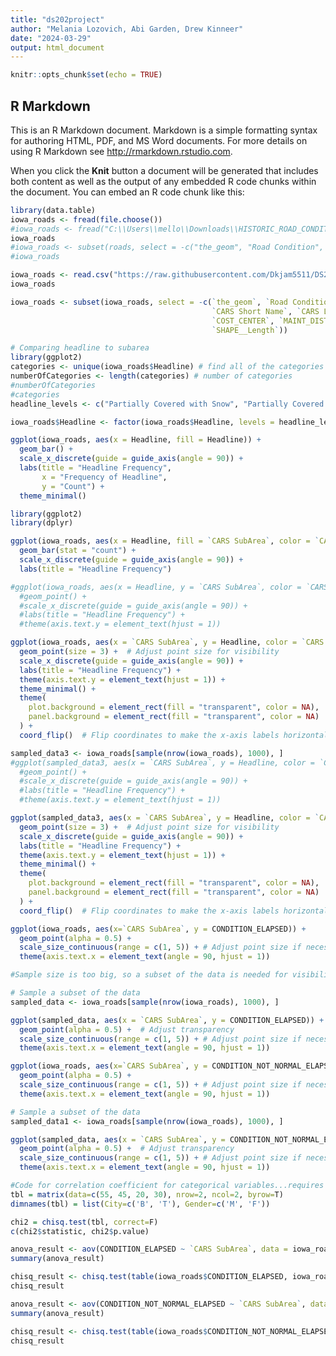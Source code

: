 ---
title: "ds202project"
author: "Melania Lozovich, Abi Garden, Drew Kinneer"
date: "2024-03-29"
output: html_document
---

```{r setup, include=FALSE}
knitr::opts_chunk$set(echo = TRUE)
```

## R Markdown

This is an R Markdown document. Markdown is a simple formatting syntax for authoring HTML, PDF, and MS Word documents. For more details on using R Markdown see <http://rmarkdown.rstudio.com>.

When you click the **Knit** button a document will be generated that includes both content as well as the output of any embedded R code chunks within the document. You can embed an R code chunk like this:
```{r}
library(data.table)
iowa_roads <- fread(file.choose())
#iowa_roads <- fread("C:\\Users\\mello\\Downloads\\HISTORIC_ROAD_CONDITIONS_data (1).csv")
iowa_roads
#iowa_roads <- subset(roads, select = -c("the_geom", "Road Condition", "Phrase", "CARS Segment ID", "CARS Short Name", "CARS Long Name", "CARS District", "COST_CENTER", "MAINT DISTRICT", "SHAPE__Length_2", "SHAPE__Length"))
#iowa_roads
```

```{r}
iowa_roads <- read.csv("https://raw.githubusercontent.com/Dkjam5511/DS202FinalProjectDataset/master/HISTORIC_ROAD_CONDITIONS_data.csv")
iowa_roads
```

```{r}
iowa_roads <- subset(iowa_roads, select = -c(`the_geom`, `Road Condition`, `Phrase`, `CARS Segment ID`, 
                                             `CARS Short Name`, `CARS Long Name`, `CARS District`, 
                                             `COST_CENTER`, `MAINT_DISTRICT`, `SHAPE__Length_2`, 
                                             `SHAPE__Length`))
```

```{r}
# Comparing headline to subarea
library(ggplot2)
categories <- unique(iowa_roads$Headline) # find all of the categories
numberOfCategories <- length(categories) # number of categories
#numberOfCategories
#categories
headline_levels <- c("Partially Covered with Snow", "Partially Covered with Frost", "seasonal roadway conditions", "partially covered with snow", "travel not advised", "Partially Covered with Ice", "partially covered with slush", "completely covered with snow", "partially covered with mixed snow ice or slush", "Seasonal", "Completely Covered with Snow", "Partially Covered with Mixed", "partially covered with ice", "Completely Covered with Ice", "partially covered with frost", "Travel Not Advised", "completely covered with ice", "Completely Covered with Mixed", "Partially Covered with Slush", "", "completely covered with mixed snow ice or slush", "completely covered with frost", "completely covered with slush", "Completely Covered with Slush", " -95.824227360233 41.213367969968", "Completely Covered with Frost", "Impassable")

iowa_roads$Headline <- factor(iowa_roads$Headline, levels = headline_levels)

ggplot(iowa_roads, aes(x = Headline, fill = Headline)) +
  geom_bar() +
  scale_x_discrete(guide = guide_axis(angle = 90)) +
  labs(title = "Headline Frequency",
       x = "Frequency of Headline",
       y = "Count") +
  theme_minimal()
```

```{r}
library(ggplot2)
library(dplyr)

ggplot(iowa_roads, aes(x = Headline, fill = `CARS SubArea`, color = `CARS SubArea`)) + 
  geom_bar(stat = "count") + 
  scale_x_discrete(guide = guide_axis(angle = 90)) +
  labs(title = "Headline Frequency")
```

```{r}
#ggplot(iowa_roads, aes(x = Headline, y = `CARS SubArea`, color = `CARS SubArea`)) + 
  #geom_point() + 
  #scale_x_discrete(guide = guide_axis(angle = 90)) +
  #labs(title = "Headline Frequency") + 
  #theme(axis.text.y = element_text(hjust = 1))

ggplot(iowa_roads, aes(x = `CARS SubArea`, y = Headline, color = `CARS SubArea`)) + 
  geom_point(size = 3) +  # Adjust point size for visibility
  scale_x_discrete(guide = guide_axis(angle = 90)) +
  labs(title = "Headline Frequency") + 
  theme(axis.text.y = element_text(hjust = 1)) +
  theme_minimal() +
  theme(
    plot.background = element_rect(fill = "transparent", color = NA),  # Set plot background color to transparent
    panel.background = element_rect(fill = "transparent", color = NA)  # Set panel background color to transparent
  ) +
  coord_flip()  # Flip coordinates to make the x-axis labels horizontal
```

```{r}
sampled_data3 <- iowa_roads[sample(nrow(iowa_roads), 1000), ]
#ggplot(sampled_data3, aes(x = `CARS SubArea`, y = Headline, color = `CARS SubArea`)) + 
  #geom_point() + 
  #scale_x_discrete(guide = guide_axis(angle = 90)) +
  #labs(title = "Headline Frequency") + 
  #theme(axis.text.y = element_text(hjust = 1))

ggplot(sampled_data3, aes(x = `CARS SubArea`, y = Headline, color = `CARS SubArea`)) + 
  geom_point(size = 3) +  # Adjust point size for visibility
  scale_x_discrete(guide = guide_axis(angle = 90)) +
  labs(title = "Headline Frequency") + 
  theme(axis.text.y = element_text(hjust = 1)) +
  theme_minimal() +
  theme(
    plot.background = element_rect(fill = "transparent", color = NA),  # Set plot background color to transparent
    panel.background = element_rect(fill = "transparent", color = NA)  # Set panel background color to transparent
  ) +
  coord_flip()  # Flip coordinates to make the x-axis labels horizontal
```

```{r}
ggplot(iowa_roads, aes(x=`CARS SubArea`, y = CONDITION_ELAPSED)) +
  geom_point(alpha = 0.5) +
  scale_size_continuous(range = c(1, 5)) + # Adjust point size if necessary
  theme(axis.text.x = element_text(angle = 90, hjust = 1))

#Sample size is too big, so a subset of the data is needed for visibility
```
```{r}
# Sample a subset of the data
sampled_data <- iowa_roads[sample(nrow(iowa_roads), 1000), ]

ggplot(sampled_data, aes(x = `CARS SubArea`, y = CONDITION_ELAPSED)) +
  geom_point(alpha = 0.5) +  # Adjust transparency
  scale_size_continuous(range = c(1, 5)) + # Adjust point size if necessary
  theme(axis.text.x = element_text(angle = 90, hjust = 1))
```
```{r}
ggplot(iowa_roads, aes(x=`CARS SubArea`, y = CONDITION_NOT_NORMAL_ELAPSED)) +
  geom_point(alpha = 0.5) +
  scale_size_continuous(range = c(1, 5)) + # Adjust point size if necessary
  theme(axis.text.x = element_text(angle = 90, hjust = 1))
```
```{r}
# Sample a subset of the data
sampled_data1 <- iowa_roads[sample(nrow(iowa_roads), 1000), ]

ggplot(sampled_data, aes(x = `CARS SubArea`, y = CONDITION_NOT_NORMAL_ELAPSED)) +
  geom_point(alpha = 0.5) +  # Adjust transparency
  scale_size_continuous(range = c(1, 5)) + # Adjust point size if necessary
  theme(axis.text.x = element_text(angle = 90, hjust = 1))
```
```{r}
#Code for correlation coefficient for categorical variables...requires editing
tbl = matrix(data=c(55, 45, 20, 30), nrow=2, ncol=2, byrow=T)
dimnames(tbl) = list(City=c('B', 'T'), Gender=c('M', 'F'))

chi2 = chisq.test(tbl, correct=F)
c(chi2$statistic, chi2$p.value)
```
```{r}
anova_result <- aov(CONDITION_ELAPSED ~ `CARS SubArea`, data = iowa_roads)
summary(anova_result)

chisq_result <- chisq.test(table(iowa_roads$CONDITION_ELAPSED, iowa_roads$`CARS SubArea`))
chisq_result
```

```{r}
anova_result <- aov(CONDITION_NOT_NORMAL_ELAPSED ~ `CARS SubArea`, data = iowa_roads)
summary(anova_result)

chisq_result <- chisq.test(table(iowa_roads$CONDITION_NOT_NORMAL_ELAPSED, iowa_roads$`CARS SubArea`))
chisq_result
```
